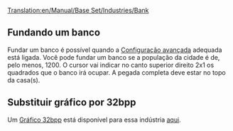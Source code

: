 [[Translation:en/Manual/Base Set/Industries/Bank]]

{{en/Industries|image=en/Bank.png.png
|name=Banco
|climates=Temperado, Sub-Ártico, [[en/Manual/Climates]].
|accepts=Dinheiro (Temperado Apenas),<br> Ouro (Sub-Ártico Apenas),<br> Diamantes (Sub-Tropical Apenas).
|produces=Dinheiro (Temperado Apenas)
|notes=Existem dois gráficos diferentes para essa indústria. O de cima é usado no clima temperado, e o de baixo nos climas Sub-Ártico e Sub-Tropical.<br/>
{{en/Phototable|[[File:en/Tropicalbank.png]]|Sub-Ártico e Sub-Tropical|center}}
}}

==Fundando um banco==
Fundar um banco é possível quando a [[en/Archive/Manual/Settings/Advanced Settings/Economy#manual-primary-industry-construction-method|Configuração avançada]] adequada está ligada. Você pode fundar um banco se a população da cidade é de, pelo menos, 1200. O cursor vai indicar no canto superior direito 2x1 os quadrados que o banco irá ocupar. A pegada completa deve estar no topo da casa(s).

==Substituir gráfico por 32bpp==
Um [[en/Archive/Old 32bpp/32bit Graphics Development#user-info|Gráfico 32bpp]] está disponível para essa indústria [[en/Archive/Old 32bpp/List of downloadable 32 bpp tars|aqui]].